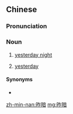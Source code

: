 ==Chinese==
{{zh-forms}}

===Pronunciation===
{{zh-pron
|mn=cha-àm/chā-àm
|cat=n
}}

===Noun===
{{zh-noun}}

# {{lb|zh|Min Nan}} [[yesterday night]]
# {{lb|zh|Min Nan}} [[yesterday]]

====Synonyms====
* {{sense|yesterday}}
{{zh-dial|昨天}}

{{zh-cat|Time}}

[[zh-min-nan:昨暗]]
[[mg:昨暗]]